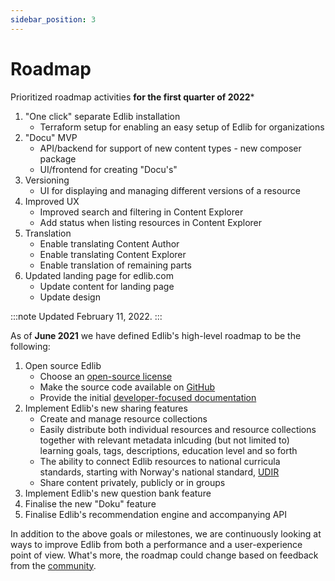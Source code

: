 ```yaml
---
sidebar_position: 3
---
```


# Roadmap

Prioritized roadmap activities **for the first quarter of 2022***

1. "One click" separate Edlib installation
	* Terraform setup for enabling an easy setup of Edlib for organizations
2. "Docu" MVP
	* API/backend for support of new content types - new composer package
	* UI/frontend for creating "Docu's" 
3. Versioning
	* UI for displaying and managing different versions of a resource
4. Improved UX
	* Improved search and filtering in Content Explorer
	* Add status when listing resources in Content Explorer
5. Translation 
	* Enable translating Content Author
	* Enable translating Content Explorer
	* Enable translation of remaining parts
6. Updated landing page for edlib.com
	* Update content for landing page
	* Update design

:::note 
Updated February 11, 2022. 
:::

As of **June 2021** we have defined Edlib's high-level roadmap to be the following:

1. Open source Edlib
    * Choose an [open-source license](https://github.com/cerpus/Edlib/blob/master/LICENSE)
    * Make the source code available on [GitHub](https://github.com/cerpus/Edlib)
    * Provide the initial [developer-focused documentation](https://github.com/cerpus/Edlib/issues/1)
2. Implement Edlib's new sharing features
    * Create and manage resource collections
    * Easily distribute both individual resources and resource collections together with relevant metadata inlcuding (but not limited to) learning goals, tags, descriptions, education level and so forth
    * The ability to connect Edlib resources to national curricula standards, starting with Norway's national standard, [UDIR](https://www.udir.no/laring-og-trivsel/lareplanverket/)
    * Share content privately, publicly or in groups 
3. Implement Edlib's new question bank feature
4. Finalise the new &quot;Doku&quot; feature
5. Finalise Edlib's recommendation engine and accompanying API

In addition to the above goals or milestones, we are continuously looking at ways to improve Edlib from both a performance and a user-experience point of view. What's more, the roadmap could change based on feedback from the [community](../developers/contributing).

